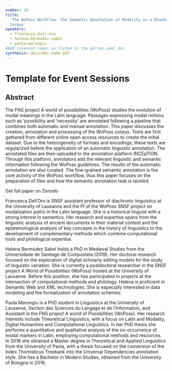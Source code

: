 ```yaml
---
number: 10
title:
  'The WoPoss Workflow: the Semantic Annotation of Modality in a Diachronic
  Corpus'
speakers:
  - francesca-dell-oro
  - helena-bermudez-sabel
  - paola-marongiu
#Add relevant names as listed in the person.yaml doc.
synthesis: docs/doc-name.pdf
---
```


# Template for Event Sessions

## Abstract

The FNS project A world of possibilities (WoPoss) studies the evolution of modal
meanings in the Latin language. Passages expressing modal notions such as
‘possibility and ‘necessity’ are annotated following a pipeline that combines
both automatic and manual annotation. This paper discusses the creation,
annotation and processing of the WoPoss corpus. Texts are first gathered from
different online open access resources to create the initial dataset. Due to the
heterogeneity of formats and encodings, these texts are regularized before the
application of an automatic linguistic annotation. The annotated files are then
uploaded to the annotation platform INCEpTION. Through this platform, annotators
add the relevant linguistic and semantic information following the WoPoss
guidelines. The results of the automatic annotation are also curated. The
fine-grained semantic annotation is the core activity of the WoPoss workflow,
thus this paper focuses on the preparation of files and how the semantic
annotation task is tackled.

<Download download="docs/doc-name.pdf" />
<Link link="https://zenodo.org/record/3739440#.Xod0qpMzZTY">Get full paper on Zenodo</Link>
<Speakers>
<Speaker speaker="francesca-dell-oro">

Francesca Dell’Oro is SNSF assistant professor of diachronic linguistics at the
University of Lausanne and the PI of the WoPoss SNSF project on modalisation
paths in the Latin language. She is a historical linguist with a strong interest
in semantics. Her research and expertise spans from the linguistic analysis of
ancient documents in their material context and the epistemological analysis of
key concepts in the history of linguistics to the development of complementary
methods which combine computational tools and philological expertise.

</Speaker>

<Speaker speaker="helena-bermudez-sabel">

Helena Bermúdez Sabel holds a PhD in Medieval Studies from the Universidade de
Santiago de Compostela (2019). Her doctoral research focused on the exploration
of digital scholarly editing models for the study of linguistic variation. She
is currently a postdoctoral researcher in the SNSF project A World of
Possibilities (WoPoss) hosted at the University of Lausanne. Before this
position, she has participated in projects at the intersection of computational
methods and philology. Helena is proficient in Semantic Web and XML
technologies. She is especially interested in data modeling and the
formalization of annotation schemes.

</Speaker>

<Speaker speaker="paola-marongiu">

Paola Marongiu is a PhD student in Linguistics at the University of Lausanne,
Section des Sciences du Langage et de l’Information, and Assistant in the FNS
project A world of Possibilities (WoPoss). Her research interests include
Theoretical Linguistics, with a focus on Latin and Modality, Digital Humanities
and Computational Linguistics. In her PhD thesis she performs a quantitative and
qualitative analysis of the co-occurrence of modal markers in Latin, employing
computational methods and resources. In 2018 she obtained a Master degree in
Theoretical and Applied Linguistics from the University of Pavia, with a thesis
focused on the conversion of the Index Thomisticus Treebank into the Universal
Dependencies annotation style. She has a Bachelor in Modern Studies, obtained
from the University of Bologna in 2016.

</Speaker>

</Speakers>
